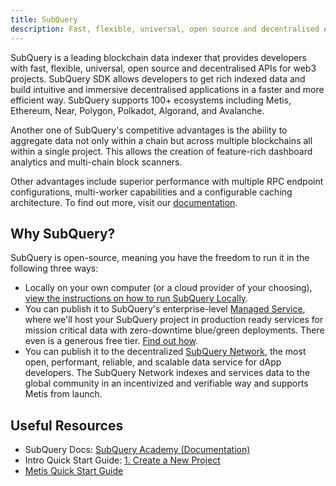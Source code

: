 ```yaml
---
title: SubQuery
description: Fast, flexible, universal, open source and decentralised APIs for web3 projects
---
```


SubQuery is a leading blockchain data indexer that provides developers with fast, flexible, universal, open source and decentralised APIs for web3 projects. SubQuery SDK allows developers to get rich indexed data and build intuitive and immersive decentralised applications in a faster and more efficient way. SubQuery supports 100+ ecosystems including Metis, Ethereum, Near, Polygon, Polkadot, Algorand, and Avalanche.

Another one of SubQuery's competitive advantages is the ability to aggregate data not only within a chain but across multiple blockchains all within a single project. This allows the creation of feature-rich dashboard analytics and multi-chain block scanners.

Other advantages include superior performance with multiple RPC endpoint configurations, multi-worker capabilities and a configurable caching architecture. To find out more, visit our [documentation](https://academy.subquery.network/).

## Why SubQuery?

SubQuery is open-source, meaning you have the freedom to run it in the following three ways:

- Locally on your own computer (or a cloud provider of your choosing), [view the instructions on how to run SubQuery Locally](https://academy.subquery.network/run_publish/run.html).
- You can publish it to SubQuery's enterprise-level [Managed Service](https://managedservice.subquery.network/), where we'll host your SubQuery project in production ready services for mission critical data with zero-downtime blue/green deployments. There even is a generous free tier. [Find out how](https://academy.subquery.network/run_publish/publish.html).
- You can publish it to the decentralized [SubQuery Network](https://subquery.network/network), the most open, performant, reliable, and scalable data service for dApp developers. The SubQuery Network indexes and services data to the global community in an incentivized and verifiable way and supports Metis from launch.

## Useful Resources

- SubQuery Docs: [SubQuery Academy (Documentation)](https://academy.subquery.network/)
- Intro Quick Start Guide: [1. Create a New Project](https://academy.subquery.network/quickstart/quickstart.html)
- [Metis Quick Start Guide](https://academy.subquery.network/quickstart/quickstart_chains/metis.html)
